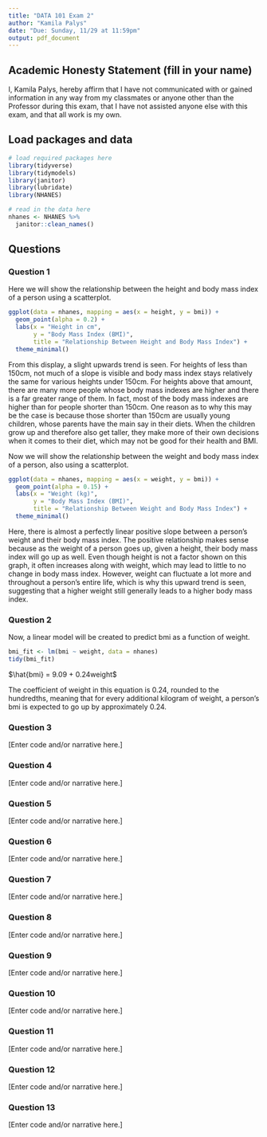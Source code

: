 ```yaml
---
title: "DATA 101 Exam 2"
author: "Kamila Palys"
date: "Due: Sunday, 11/29 at 11:59pm"
output: pdf_document
---
```


## Academic Honesty Statement (fill in your name)

I, Kamila Palys, hereby affirm that I have not communicated with or gained information in any way from my classmates or anyone other than the Professor during this exam, that I have not assisted anyone else with this exam, and that all work is my own.

## Load packages and data

```r
# load required packages here
library(tidyverse)
library(tidymodels)
library(janitor)
library(lubridate)
library(NHANES)
```

```r
# read in the data here
nhanes <- NHANES %>%
  janitor::clean_names()
```

## Questions 

### Question 1

Here we will show the relationship between the height and body mass index of a person using a scatterplot. 

```r
ggplot(data = nhanes, mapping = aes(x = height, y = bmi)) +
  geom_point(alpha = 0.2) + 
  labs(x = "Height in cm", 
       y = "Body Mass Index (BMI)", 
       title = "Relationship Between Height and Body Mass Index") +
  theme_minimal()
```

From this display, a slight upwards trend is seen. For heights of less than 150cm, not much of a slope is visible and body mass index stays relatively the same for various heights under 150cm. For heights above that amount, there are many more people whose body mass indexes are higher and there is a far greater range of them. In fact, most of the body mass indexes are higher than for people shorter than 150cm. One reason as to why this may be the case is because those shorter than 150cm are usually young children, whose parents have the main say in their diets. When the children grow up and therefore also get taller, they make more of their own decisions when it comes to their diet, which may not be good for their health and BMI. 

Now we will show the relationship between the weight and body mass index of a person, also using a scatterplot. 

```r
ggplot(data = nhanes, mapping = aes(x = weight, y = bmi)) +
  geom_point(alpha = 0.15) + 
  labs(x = "Weight (kg)", 
       y = "Body Mass Index (BMI)", 
       title = "Relationship Between Weight and Body Mass Index") + 
  theme_minimal()
```

Here, there is almost a perfectly linear positive slope between a person's weight and their body mass index. The positive relationship makes sense because as the weight of a person goes up, given a height, their body mass index will go up as well. Even though height is not a factor shown on this graph, it often increases along with weight, which may lead to little to no change in body mass index. However, weight can fluctuate a lot more and throughout a person's entire life, which is why this upward trend is seen, suggesting that a higher weight still generally leads to a higher body mass index. 

### Question 2

Now, a linear model will be created to predict bmi as a function of weight.  

```r
bmi_fit <- lm(bmi ~ weight, data = nhanes)
tidy(bmi_fit)
```

$\hat{bmi} = 9.09 + 0.24weight$

The coefficient of weight in this equation is 0.24, rounded to the hundredths, meaning that for every additional kilogram of weight, a person's bmi is expected to go up by approximately 0.24. 

### Question 3

[Enter code and/or narrative here.]

### Question 4

[Enter code and/or narrative here.]

### Question 5

[Enter code and/or narrative here.]

### Question 6

[Enter code and/or narrative here.]

### Question 7

[Enter code and/or narrative here.]

### Question 8

[Enter code and/or narrative here.]

### Question 9

[Enter code and/or narrative here.]

### Question 10

[Enter code and/or narrative here.]

### Question 11

[Enter code and/or narrative here.]

### Question 12

[Enter code and/or narrative here.]

### Question 13

[Enter code and/or narrative here.]

